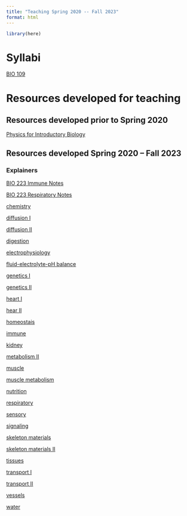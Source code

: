 ```yaml
---
title: "Teaching Spring 2020 -- Fall 2023"
format: html
---
```


```r
library(here)
```

# Syllabi

[BIO 109](teaching/bio109/BIO_109_Spring_2022.html){target="_blank"}

# Resources developed for teaching

## Resources developed prior to Spring 2020

[Physics for Introductory Biology](https://www.middleprofessor.com/files/physics_for_biologists/_book/index.html){target="_blank"}

## Resources developed Spring 2020 -- Fall 2023
### Explainers

[BIO 223 Immune Notes](teaching/physiology/bio223-immune-notes.html){target="_blank"}

[BIO 223 Respiratory Notes](teaching/physiology/bio223-respiratory-notes.html){target="_blank"}

[chemistry](teaching/physiology/chemistry.html){target="_blank"}

[diffusion I](teaching/physiology/diffusion.html){target="_blank"}

[diffusion II](teaching/physiology/diffusion_II.html){target="_blank"}

[digestion](teaching/physiology/digestion.html){target="_blank"}

[electrophysiology](teaching/physiology/electrophysiology.html){target="_blank"}

[fluid-electrolyte-pH balance](teaching/physiology/fluid-electrolyte-pH-balance.html){target="_blank"}

[genetics I](teaching/physiology/genetics-explainer.html){target="_blank"}

[genetics II](teaching/physiology/goodnotes-Genetics.pdf){target="_blank"}

[heart I](teaching/physiology/heart_1.html){target="_blank"}

[hear II](teaching/physiology/heart_2.html){target="_blank"}

[homeostais](teaching/physiology/Homeostasis.html){target="_blank"}

[immune](teaching/physiology/immune.html){target="_blank"}

[kidney](teaching/physiology/kidney_explainer.html){target="_blank"}

[metabolism II](teaching/physiology/goodnotes-metabolism_1-3.pdf){target="_blank"}

[muscle](teaching/physiology/goodnotes-muscle.pdf){target="_blank"}

[muscle metabolism](teaching/physiology/metabolism-muscle.html){target="_blank"}

[nutrition](teaching/physiology/Nutrition.html){target="_blank"}

[respiratory](teaching/physiology/respiratory.html){target="_blank"}

[sensory](teaching/physiology/Sensory_explainer.html){target="_blank"}

[signaling](teaching/physiology/signaling.html){target="_blank"}

[skeleton materials](teaching/physiology/skeleton-1-materials.html){target="_blank"}

[skeleton materials II](teaching/physiology/materials.pdf){target="_blank"}

[tissues](teaching/physiology/tissue.html){target="_blank"}

[transport I](teaching/physiology/transport.html){target="_blank"}

[transport II](teaching/physiology/transport_II.html){target="_blank"}

[vessels](teaching/physiology/vessels.html){target="_blank"}

[water](teaching/physiology/water.html){target="_blank"}




